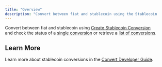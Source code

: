 ```yaml
---
title: "Overview"
description: "Convert between fiat and stablecoin using the Stablecoin Conversion API."
---
```


Convert between fiat and stablecoin using [Create Stablecoin Conversion](/api-reference/endpoints/stablecoin-conversion/create-stablecoin-conversion) and check the status of a [single conversion](/api-reference/endpoints/stablecoin-conversion/get-stablecoin-conversion) or retrieve a [list of conversions](/api-reference/endpoints/stablecoin-conversion/list-stablecoin-conversions).

## Learn More

Learn more about stablecoin conversions in the [Convert Developer Guide](/guides/developer/convert).

